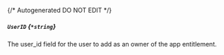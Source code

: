 {/* Autogenerated DO NOT EDIT  */}
##### `UserID` *{`*string`}*
The user_id field for the user to add as an owner of the app entitlement.



